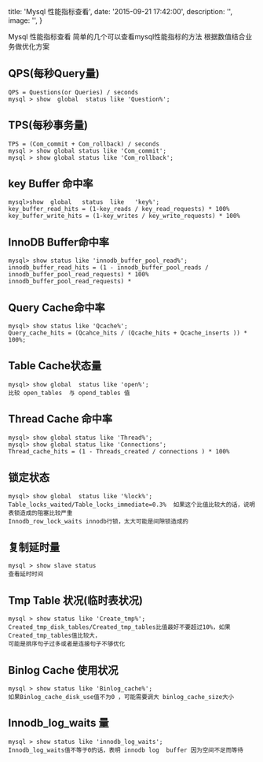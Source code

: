 
  title: 'Mysql 性能指标查看',
  date: '2015-09-21 17:42:00',
  description: '',
  image: '',
}



Mysql 性能指标查看 简单的几个可以查看mysql性能指标的方法 根据数值结合业务做优化方案


QPS(每秒Query量)
-------------

    QPS = Questions(or Queries) / seconds
    mysql > show  global  status like 'Question%';
    

TPS(每秒事务量)
----------

    TPS = (Com_commit + Com_rollback) / seconds
    mysql > show global status like 'Com_commit';
    mysql > show global status like 'Com_rollback';
    

key Buffer 命中率
--------------

    mysql>show  global   status  like   'key%';
    key_buffer_read_hits = (1-key_reads / key_read_requests) * 100%
    key_buffer_write_hits = (1-key_writes / key_write_requests) * 100%
    

InnoDB Buffer命中率
----------------

    mysql> show status like 'innodb_buffer_pool_read%';
    innodb_buffer_read_hits = (1 - innodb_buffer_pool_reads / innodb_buffer_pool_read_requests) * 100%
    innodb_buffer_pool_read_requests) *
    

Query Cache命中率
--------------

    mysql> show status like 'Qcache%';
    Query_cache_hits = (Qcahce_hits / (Qcache_hits + Qcache_inserts )) * 100%;
    

Table Cache状态量
--------------

    mysql> show global  status like 'open%';
    比较 open_tables  与 opend_tables 值
    

Thread Cache 命中率
----------------

    mysql> show global status like 'Thread%';
    mysql> show global status like 'Connections';
    Thread_cache_hits = (1 - Threads_created / connections ) * 100%
    

锁定状态
----

    mysql> show global  status like '%lock%';
    Table_locks_waited/Table_locks_immediate=0.3%  如果这个比值比较大的话，说明表锁造成的阻塞比较严重
    Innodb_row_lock_waits innodb行锁，太大可能是间隙锁造成的
    

复制延时量
-----

    mysql > show slave status
    查看延时时间
    

Tmp Table 状况(临时表状况)
-------------------

    mysql > show status like 'Create_tmp%';
    Created_tmp_disk_tables/Created_tmp_tables比值最好不要超过10%，如果Created_tmp_tables值比较大，
    可能是排序句子过多或者是连接句子不够优化
    

Binlog Cache 使用状况
-----------------

    mysql > show status like 'Binlog_cache%';
    如果Binlog_cache_disk_use值不为0 ，可能需要调大 binlog_cache_size大小
    

Innodb\_log\_waits 量
--------------------

    mysql > show status like 'innodb_log_waits';
    Innodb_log_waits值不等于0的话，表明 innodb log  buffer 因为空间不足而等待



